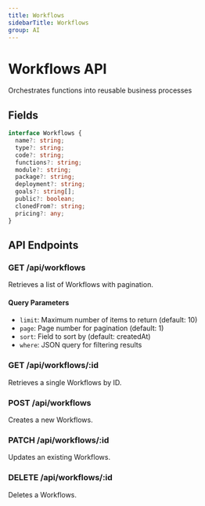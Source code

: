 ```yaml
---
title: Workflows
sidebarTitle: Workflows
group: AI
---
```



# Workflows API

Orchestrates functions into reusable business processes




## Fields

```typescript
interface Workflows {
  name?: string;
  type?: string;
  code?: string;
  functions?: string;
  module?: string;
  package?: string;
  deployment?: string;
  goals?: string[];
  public?: boolean;
  clonedFrom?: string;
  pricing?: any;
}
```




## API Endpoints

### GET /api/workflows
Retrieves a list of Workflows with pagination.

#### Query Parameters
- `limit`: Maximum number of items to return (default: 10)
- `page`: Page number for pagination (default: 1)
- `sort`: Field to sort by (default: createdAt)
- `where`: JSON query for filtering results

### GET /api/workflows/:id
Retrieves a single Workflows by ID.

### POST /api/workflows
Creates a new Workflows.

### PATCH /api/workflows/:id
Updates an existing Workflows.

### DELETE /api/workflows/:id
Deletes a Workflows.

